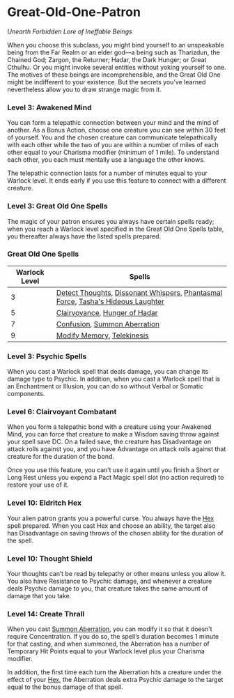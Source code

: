 # Great-Old-One-Patron

_Unearth Forbidden Lore of Ineffable Beings_

When you choose this subclass, you might bind yourself to an unspeakable being from the Far Realm or an elder god—a being such as Tharizdun, the Chained God; Zargon, the Returner; Hadar, the Dark Hunger; or Great Cthulhu. Or you might invoke several entities without yoking yourself to one. The motives of these beings are incomprehensible, and the Great Old One might be indifferent to your existence. But the secrets you’ve learned nevertheless allow you to draw strange magic from it.

### Level 3: Awakened Mind

You can form a telepathic connection between your mind and the mind of another. As a Bonus Action, choose one creature you can see within 30 feet of yourself. You and the chosen creature can communicate telepathically with each other while the two of you are within a number of miles of each other equal to your Charisma modifier (minimum of 1 mile). To understand each other, you each must mentally use a language the other knows.

The telepathic connection lasts for a number of minutes equal to your Warlock level. It ends early if you use this feature to connect with a different creature.

### Level 3: Great Old One Spells

The magic of your patron ensures you always have certain spells ready; when you reach a Warlock level specified in the Great Old One Spells table, you thereafter always have the listed spells prepared.

### Great Old One Spells

| Warlock Level | Spells |
| --- | --- |
| 3 | [Detect Thoughts](http://dnd2024.wikidot.com/spell:detect-thoughts), [Dissonant Whispers](http://dnd2024.wikidot.com/spell:dissonant-whispers), [Phantasmal Force](http://dnd2024.wikidot.com/spell:phantasmal-force), [Tasha's Hideous Laughter](http://dnd2024.wikidot.com/spell:tasha-s-hideous-laughter) |
| 5 | [Clairvoyance](http://dnd2024.wikidot.com/spell:clairvoyance), [Hunger of Hadar](http://dnd2024.wikidot.com/spell:hunger-of-hadar) |
| 7 | [Confusion](http://dnd2024.wikidot.com/spell:confusion), [Summon Aberration](http://dnd2024.wikidot.com/spell:summon-aberration) |
| 9 | [Modify Memory](http://dnd2024.wikidot.com/spell:modify-memory), [Telekinesis](http://dnd2024.wikidot.com/spell:telekinesis) |

### Level 3: Psychic Spells

When you cast a Warlock spell that deals damage, you can change its damage type to Psychic. In addition, when you cast a Warlock spell that is an Enchantment or Illusion, you can do so without Verbal or Somatic components.

### Level 6: Clairvoyant Combatant

When you form a telepathic bond with a creature using your Awakened Mind, you can force that creature to make a Wisdom saving throw against your spell save DC. On a failed save, the creature has Disadvantage on attack rolls against you, and you have Advantage on attack rolls against that creature for the duration of the bond.

Once you use this feature, you can’t use it again until you finish a Short or Long Rest unless you expend a Pact Magic spell slot (no action required) to restore your use of it.

### Level 10: Eldritch Hex

Your alien patron grants you a powerful curse. You always have the [Hex](http://dnd2024.wikidot.com/spell:hex) spell prepared. When you cast Hex and choose an ability, the target also has Disadvantage on saving throws of the chosen ability for the duration of the spell.

### Level 10: Thought Shield

Your thoughts can’t be read by telepathy or other means unless you allow it. You also have Resistance to Psychic damage, and whenever a creature deals Psychic damage to you, that creature takes the same amount of damage that you take.

### Level 14: Create Thrall

When you cast [Summon Aberration](http://dnd2024.wikidot.com/spell:summon-aberration), you can modify it so that it doesn’t require Concentration. If you do so, the spell’s duration becomes 1 minute for that casting, and when summoned, the Aberration has a number of Temporary Hit Points equal to your Warlock level plus your Charisma modifier.

In addition, the first time each turn the Aberration hits a creature under the effect of your [Hex](http://dnd2024.wikidot.com/spell:hex), the Aberration deals extra Psychic damage to the target equal to the bonus damage of that spell.